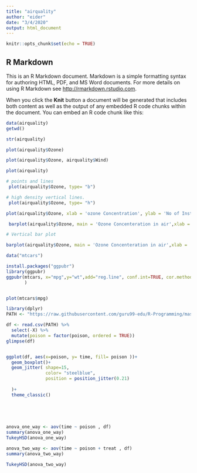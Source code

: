 ```yaml
---
title: "airquality"
author: "eider"
date: "3/4/2020"
output: html_document
---
```


```r
knitr::opts_chunk$set(echo = TRUE)
```

## R Markdown

This is an R Markdown document. Markdown is a simple formatting syntax for authoring HTML, PDF, and MS Word documents. For more details on using R Markdown see <http://rmarkdown.rstudio.com>.

When you click the **Knit** button a document will be generated that includes both content as well as the output of any embedded R code chunks within the document. You can embed an R code chunk like this:

```r

data(airquality)
getwd()

```
```r
str(airquality)
```




```r
plot(airquality$Ozone)


```


```r
plot(airquality$Ozone, airquality$Wind)

```


```r


plot(airquality)

```

```r
# points and lines 
 plot(airquality$Ozone, type= "b")
```



```r
# high density vertical lines.
 plot(airquality$Ozone, type= "h")
```


```r
plot(airquality$Ozone, xlab = 'ozone Concentration', ylab = 'No of Instances', main = 'Ozone levels in NY city', col = 'green')
```


```r
 barplot(airquality$Ozone, main = 'Ozone Concenteration in air',xlab = 'ozone levels', col= 'green',horiz = TRUE)

```


```r

# Vertical bar plot

barplot(airquality$Ozone, main = 'Ozone Concenteration in air',xlab = 'ozone levels', col='red',horiz = FALSE)
```




```r
data("mtcars")

install.packages("ggpubr")
library(ggpubr)
ggpubr(mtcars, x="mpg",y="wt",add="reg.line", conf.int=TRUE, cor.method="pearson"
       )


plot(mtcars$mpg)

```






```r
library(dplyr)
PATH <- "https://raw.githubusercontent.com/guru99-edu/R-Programming/master/poisons.csv"

df <- read.csv(PATH) %>%
  select(-X) %>%
  mutate(poison = factor(poison, ordered = TRUE))
glimpse(df)


ggplot(df, aes(x=poison, y= time, fill= poison ))+
  geom_boxplot()+
  geom_jitter( shape=15,
               color= "steelblue",
               position = position_jitter(0.21)
    
  )+
  theme_classic()
  
  

  
```


```r

anova_one_way <- aov(time ~ poison , df)
summary(anova_one_way)
TukeyHSD(anova_one_way)

```

```r
anova_two_way <- aov(time ~ poison + treat , df)
summary(anova_two_way)

TukeyHSD(anova_two_way)

```

